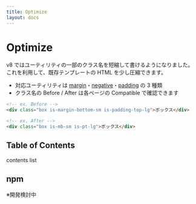 ```yaml
---
title: Optimize
layout: docs
---
```


# Optimize

v8 ではユーティリティの一部のクラス名を短縮して書けるようになりました。これを利用して、既存テンプレートの HTML を少し圧縮できます。

- 対応ユーティリティは [margin](/docs/margin#compatible)・[negative](/docs/negative#compatible)・[padding](/docs/padding#compatible) の 3 種類
- クラス名の Before / After は各ページの Compatible で確認できます

```html
<!-- ex. Before -->
<div class="box is-margin-bottom-sm is-padding-top-lg">ボックス</div>

<!-- ex. After -->
<div class="box is-mb-sm is-pt-lg">ボックス</div>
```

## Table of Contents

contents list

## npm

※開発検討中
